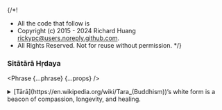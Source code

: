 {/*!
 * All the code that follow is
 * Copyright (c) 2015 - 2024 Richard Huang <rickypc@users.noreply.github.com>.
 * All Rights Reserved. Not for reuse without permission.
 */}


### Sitātārā Hṛdaya

<Phrase {...phrase} {...props} />

<details>
  <summary>
    [Tārā](https://en.wikipedia.org/wiki/Tara_(Buddhism))’s white form is a beacon of compassion, longevity, and healing.
  </summary>
  <div>
    {/* @ts-ignore */}
    > Oṃ O Tārā, I Pray O Tārā, O Swift One, Mine, Long Life, Happy Life, Wisdom, Abundance, Make It So! So Be It!

    <MultiLingual {...phrase} />
  </div>
</details>
